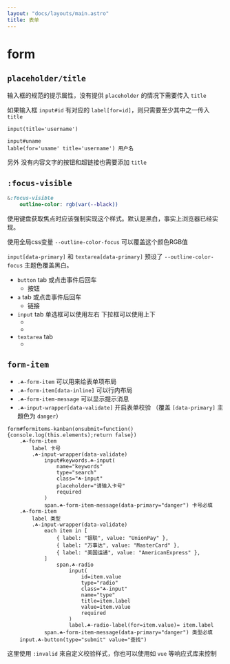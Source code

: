 ```yaml
---
layout: "docs/layouts/main.astro"
title: 表单
---
```




# form


## `placeholder/title`

输入框的规范的提示属性，没有提供 `placeholder` 的情况下需要传入 `title`

如果输入框 `input#id` 有对应的 `label[for=id]`，则只需要至少其中之一传入 `title`

```pug
input(title='username')

input#uname
lable(for='uname' title='username') 用户名
```
另外 没有内容文字的按钮和超链接也需要添加 `title`



## `:focus-visible`

```sass
&:focus-visible
    outline-color: rgb(var(--black))
```

使用键盘获取焦点时应该强制实现这个样式。默认是黑白，事实上浏览器已经实现。

使用全局css变量 `--outline-color-focus` 可以覆盖这个颜色RGB值

`input[data-primary]` 和 `textarea[data-primary]` 预设了 `--outline-color-focus` 主题色覆盖黑白。

- `button` tab 或点击事件后回车
    - <T tag="button" class="☘-button">按钮</T>
- `a` tab 或点击事件后回车
    - <T tag="a" class="☘-link" href="#">链接</T>
- `input` tab 单选框可以使用左右 下拉框可以使用上下
    - <T tag="input" class="☘-input" title="input" placeholder='请输入' />
    - <Switch id="switch" checked />
- `textarea` tab
    - <T tag="textarea" class="☘-textarea ☘-font-mono" title="textarea" placeholder='请输入' />


## `form-item`

- `.☘-form-item` 可以用来给表单项布局
- `.☘-form-item[data-inline]` 可以行内布局
- `.☘-form-item-message` 可以显示提示消息
- `.☘-input-wrapper[data-validate]` 开启表单校验 （覆盖 `[data-primary]` 主題色为 `danger`）

<FormItems />

```pug
form#formitems-kanban(onsubmit=function(){console.log(this.elements);return false})
    .☘-form-item
        label 卡号
        .☘-input-wrapper(data-validate)
            input#keywords.☘-input(
                name="keywords"
                type="search"
                class="☘-input"
                placeholder="请输入卡号"
                required
            )
            span.☘-form-item-message(data-primary="danger") 卡号必填
    .☘-form-item
        label 类型
        .☘-input-wrapper(data-validate)
            each item in [
                { label: "银联", value: "UnionPay" },
                { label: "万事达", value: "MasterCard" },
                { label: "美国运通", value: "AmericanExpress" },
            ]
                span.☘-radio
                    input(
                        id=item.value
                        type="radio"
                        class="☘-input"
                        name="type"
                        title=item.label
                        value=item.value
                        required
                    )
                    label.☘-radio-label(for=item.value)= item.label
            span.☘-form-item-message(data-primary="danger") 类型必填
    input.☘-button(type="submit" value="查找")
```

这里使用 `:invalid` 來自定义校验样式，你也可以使用如 `vue` 等响应式库来控制

